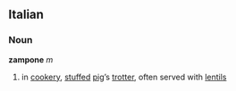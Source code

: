 ==Italian==
===Noun===
'''zampone''' ''m''
# in [[cookery]], [[stuffed]] [[pig]]’s [[trotter]], often served with [[lentil]]s